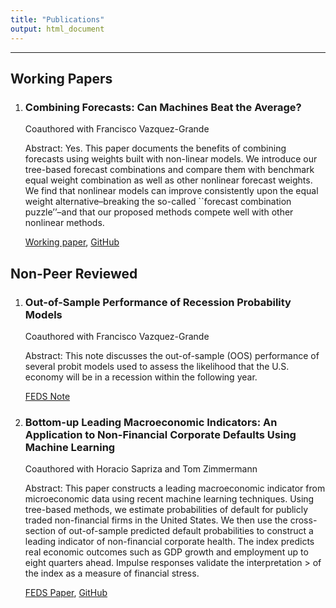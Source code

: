 ```yaml
---
title: "Publications"
output: html_document
---
```


--- 

## Working Papers  

1. ### Combining Forecasts: Can Machines Beat the Average?

   Coauthored with Francisco Vazquez-Grande   
   
   Abstract: Yes. This paper documents the benefits of combining forecasts using weights built with non-linear models.  We introduce our tree-based forecast combinations and compare them with benchmark equal weight combination as well as other nonlinear forecast weights. We find that nonlinear models can improve consistently upon the equal weight alternative--breaking the so-called ``forecast combination puzzle''--and that our proposed methods compete well with other nonlinear methods.
   
   [Working paper](https://papers.ssrn.com/sol3/papers.cfm?abstract_id=3691117),  [GitHub](https://github.com/tylerJPike/CanMachinesBeatTheAverage)  



## Non-Peer Reviewed

1. ### Out-of-Sample Performance of Recession Probability Models
  
   Coauthored with Francisco Vazquez-Grande  
   
   Abstract: This note discusses the out-of-sample (OOS) performance of several probit models used to assess the likelihood that the U.S. economy will be in a recession within the  following year. 
   
   [FEDS Note](https://www.federalreserve.gov/econres/notes/feds-notes/out-of-sample-performance-of-recession-probability-models-20191213.htm)


2. ### Bottom-up Leading Macroeconomic Indicators: An Application to Non-Financial Corporate Defaults Using Machine Learning

   Coauthored with Horacio Sapriza and Tom Zimmermann 

   Abstract: This paper constructs a leading macroeconomic indicator from microeconomic data using recent machine learning techniques. Using tree-based methods, we estimate probabilities of default for publicly traded non-financial firms in the United States. We then use the cross-section of out-of-sample predicted default probabilities to construct a leading indicator of non-financial corporate health. The index predicts real economic outcomes such as GDP growth and employment up to eight quarters ahead. Impulse responses validate the interpretation > of the index as a measure of financial stress.
   
   
   [FEDS Paper](https://papers.ssrn.com/sol3/papers.cfm?abstract_id=3473056), [GitHub](https://github.com/tylerJPike/BottomUpMacroIndicators)
   
   